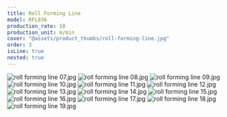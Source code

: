 ```yaml
---
title: Roll Forming Line
model: RFL036
production_rate: 18
production_unit: m/min
cover: "@assets/product_thumbs/roll-forming-line.jpg"
order: 3
isLine: true
nested: true
---
```



<ProductTabs />

![roll forming line 07.jpg](@assets/article_images/roll-forming-line/roll-forming-line-07.jpg)
![roll forming line 08.jpg](@assets/article_images/roll-forming-line/roll-forming-line-08.jpg)
![roll forming line 09.jpg](@assets/article_images/roll-forming-line/roll-forming-line-09.jpg)
![roll forming line 10.jpg](@assets/article_images/roll-forming-line/decoiler-00.jpg)
![roll forming line 11.jpg](@assets/article_images/roll-forming-line/roll-forming-line-11.jpg)
![roll forming line 12.jpg](@assets/article_images/roll-forming-line/roll-forming-line-12.jpg)
![roll forming line 13.jpg](@assets/article_images/roll-forming-line/roll-forming-line-13.jpg)
![roll forming line 14.jpg](@assets/article_images/roll-forming-line/roll-forming-line-14.jpg)
![roll forming line 15.jpg](@assets/article_images/roll-forming-line/roll-forming-line-15.jpg)
![roll forming line 16.jpg](@assets/article_images/roll-forming-line/roll-forming-line-16.jpg)
![roll forming line 17.jpg](@assets/article_images/roll-forming-line/roll-forming-line-17.jpg)
![roll forming line 18.jpg](@assets/article_images/roll-forming-line/roll-forming-line-18.jpg)
![roll forming line 19.jpg](@assets/article_images/roll-forming-line/roll-forming-line-19.jpg)
